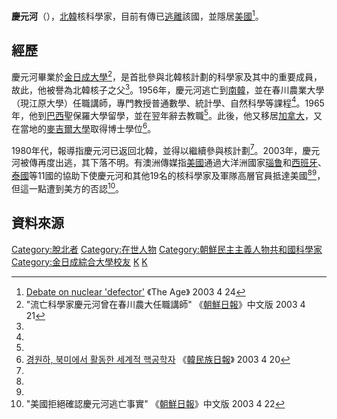 {{noteTA
|G1=Country
|1=zh:北朝鮮; zh-cn:朝鲜; zh-tw:朝鮮; zh-hk:朝鮮; zh-sg:朝鲜;
|2=zh:南朝鮮; zh-cn:韩国; zh-tw:南韓; zh-hk:南韓; zh-sg:韩国;
}}

'''慶元河'''（{{lang-ko|경원하}}），[[北韓|北韓]]核科學家，目前有傳已[[脫北者|逃離]]該國，並隱居[[美國|美國]]<ref name="the age">[http://www.theage.com.au/articles/2003/04/23/1050777305285.html Debate on nuclear 'defector'] {{Wayback|url=http://www.theage.com.au/articles/2003/04/23/1050777305285.html |date=20131108093758 }} 《The Age》 2003 4 24</ref>。

==經歷==
慶元河畢業於[[金日成大學|金日成大學]]<ref name="chosu">"流亡科學家慶元河曾在春川農大任職講師" 《[[朝鮮日報|朝鮮日報]]》中文版 2003 4 21</ref>，是首批參與北韓核計劃的科學家及其中的重要成員，故此，他被譽為北韓核子之父<ref name="the age"/>。1956年，慶元河逃亡到[[南韓|南韓]]，並在春川農業大學（現江原大學）任職講師，專門教授普通數學、統計學、自然科學等課程<ref name="chosu"/>。1965年，他到[[巴西|巴西]]聖保羅大學留學，並在翌年辭去教職<ref name="chosu"/>。此後，他又移居[[加拿大|加拿大]]，又在當地的[[麥吉爾大學|麥吉爾大學]]取得博士學位<ref name="hani">[http://legacy.www.hani.co.kr/section-009010000/2003/04/009010000200304202210775.html  경원하, 북미에서 활동한 세계적 핵공학자] {{Wayback|url=http://legacy.www.hani.co.kr/section-009010000/2003/04/009010000200304202210775.html |date=20130926084735 }} 《[[韓民族日報|韓民族日報]]》 2003 4 20</ref>。

1980年代，報導指慶元河已返回北韓，並得以繼續參與核計劃<ref name="hani"/>。2003年，慶元河被傳再度出逃，其下落不明。有澳洲傳媒指[[美國|美國]]通過大洋洲國家[[瑙鲁|瑙鲁]]和[[西班牙|西班牙]]、[[泰國|泰國]]等11國的協助下使慶元河和其他19名的核科學家及軍隊高層官員抵達美國<ref name="hani"/><ref name="the age"/>，但這一點遭到美方的否認<ref>"美國拒絕確認慶元河逃亡事實" 《[[朝鮮日報|朝鮮日報]]》中文版 2003 4 22</ref>。

==資料來源==
{{Reflist}}

[[Category:脫北者|Category:脫北者]]
[[Category:在世人物|Category:在世人物]]
[[Category:朝鮮民主主義人物共和國科學家|Category:朝鮮民主主義人物共和國科學家]]
[[Category:金日成綜合大學校友|Category:金日成綜合大學校友]]
[[Category:聖保羅大學校友|K]]
[[Category:麥吉爾大學校友|K]]